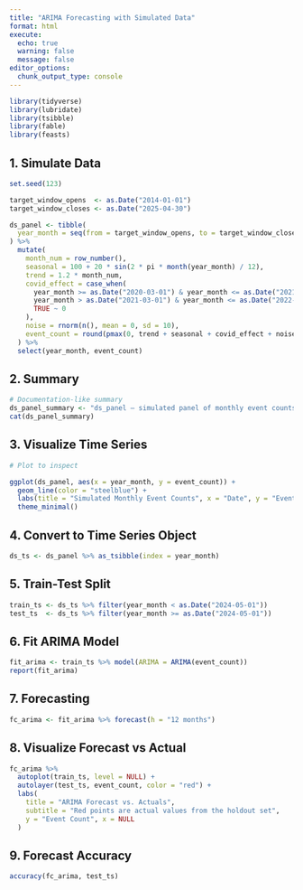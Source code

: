```yaml
---
title: "ARIMA Forecasting with Simulated Data"
format: html
execute:
  echo: true
  warning: false
  message: false
editor_options: 
  chunk_output_type: console
---
```



```r
library(tidyverse)
library(lubridate)
library(tsibble)
library(fable)
library(feasts)
```

## 1. Simulate Data

```r
set.seed(123)

target_window_opens  <- as.Date("2014-01-01")
target_window_closes <- as.Date("2025-04-30")

ds_panel <- tibble(
  year_month = seq(from = target_window_opens, to = target_window_closes, by = "1 month")
) %>%
  mutate(
    month_num = row_number(),
    seasonal = 100 + 20 * sin(2 * pi * month(year_month) / 12),
    trend = 1.2 * month_num,
    covid_effect = case_when(
      year_month >= as.Date("2020-03-01") & year_month <= as.Date("2021-03-01") ~ -80,
      year_month > as.Date("2021-03-01") & year_month <= as.Date("2022-12-01") ~ -40,
      TRUE ~ 0
    ),
    noise = rnorm(n(), mean = 0, sd = 10),
    event_count = round(pmax(0, trend + seasonal + covid_effect + noise))
  ) %>%
  select(year_month, event_count)
```

## 2. Summary

```r
# Documentation-like summary
ds_panel_summary <- "ds_panel – simulated panel of monthly event counts from `r target_window_opens` to `r target_window_closes`, designed to mimic realistic time series behavior for service usage. Incorporates seasonal patterns, long-term trend, and a COVID-era disruption (March 2020 to December 2021) to support learning and experimentation with forecasting techniques."
cat(ds_panel_summary)
```

## 3. Visualize Time Series

```r
# Plot to inspect

ggplot(ds_panel, aes(x = year_month, y = event_count)) +
  geom_line(color = "steelblue") +
  labs(title = "Simulated Monthly Event Counts", x = "Date", y = "Event Count") +
  theme_minimal()
```

## 4. Convert to Time Series Object

```r
ds_ts <- ds_panel %>% as_tsibble(index = year_month)
```

## 5. Train-Test Split

```r
train_ts <- ds_ts %>% filter(year_month < as.Date("2024-05-01"))
test_ts  <- ds_ts %>% filter(year_month >= as.Date("2024-05-01"))
```

## 6. Fit ARIMA Model

```r
fit_arima <- train_ts %>% model(ARIMA = ARIMA(event_count))
report(fit_arima)
```

## 7. Forecasting

```r
fc_arima <- fit_arima %>% forecast(h = "12 months")
```

## 8. Visualize Forecast vs Actual

```r
fc_arima %>%
  autoplot(train_ts, level = NULL) +
  autolayer(test_ts, event_count, color = "red") +
  labs(
    title = "ARIMA Forecast vs. Actuals",
    subtitle = "Red points are actual values from the holdout set",
    y = "Event Count", x = NULL
  )
```

## 9. Forecast Accuracy

```r
accuracy(fc_arima, test_ts)
```

